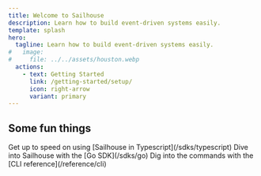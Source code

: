 ```yaml
---
title: Welcome to Sailhouse
description: Learn how to build event-driven systems easily.
template: splash
hero:
  tagline: Learn how to build event-driven systems easily.
#   image:
#     file: ../../assets/houston.webp
  actions:
    - text: Getting Started
      link: /getting-started/setup/
      icon: right-arrow
      variant: primary
---
```


## Some fun things

<CardGrid stagger>
  <Card title="TypeScript SDK" icon="laptop">
    Get up to speed on using [Sailhouse in Typescript](/sdks/typescript)
  </Card>
  <Card title="GoLang SDK" icon="laptop">
    Dive into Sailhouse with the [Go SDK](/sdks/go)
  </Card>
  <Card title="Try the CLI" icon="forward-slash">
    Dig into the commands with the [CLI reference](/reference/cli)
  </Card>
</CardGrid>
